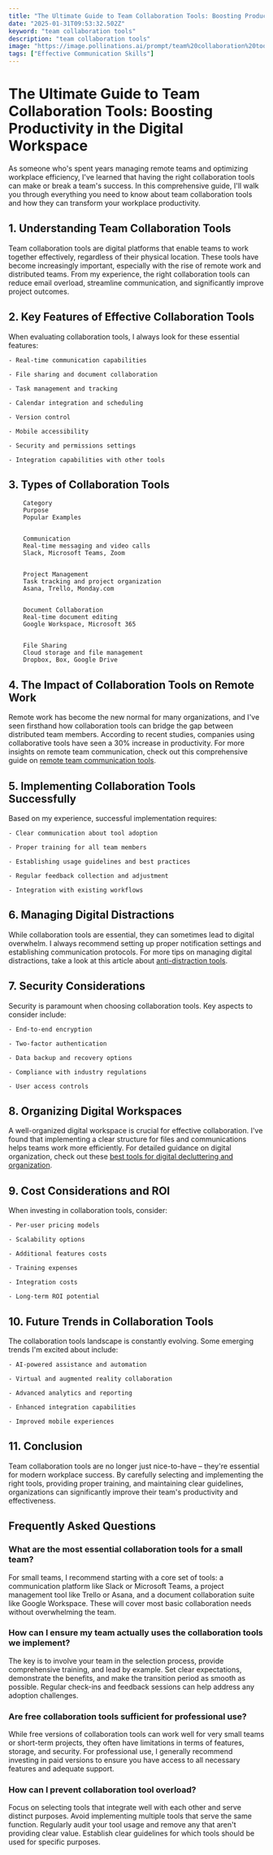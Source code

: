 ```yaml
---
title: "The Ultimate Guide to Team Collaboration Tools: Boosting Productivity in the Digital Workspace"
date: "2025-01-31T09:53:32.502Z"
keyword: "team collaboration tools"
description: "team collaboration tools"
image: "https://image.pollinations.ai/prompt/team%20collaboration%20tools%2C%20realistic%20photo%2C%20high%20quality%2C%204k?width=1024&height=1024&nologo=true"
tags: ["Effective Communication Skills"]
---
```


# The Ultimate Guide to Team Collaboration Tools: Boosting Productivity in the Digital Workspace


As someone who's spent years managing remote teams and optimizing workplace efficiency, I've learned that having the right collaboration tools can make or break a team's success. In this comprehensive guide, I'll walk you through everything you need to know about team collaboration tools and how they can transform your workplace productivity.



## 1. Understanding Team Collaboration Tools


Team collaboration tools are digital platforms that enable teams to work together effectively, regardless of their physical location. These tools have become increasingly important, especially with the rise of remote work and distributed teams. From my experience, the right collaboration tools can reduce email overload, streamline communication, and significantly improve project outcomes.



## 2. Key Features of Effective Collaboration Tools


When evaluating collaboration tools, I always look for these essential features:




    - Real-time communication capabilities

    - File sharing and document collaboration

    - Task management and tracking

    - Calendar integration and scheduling

    - Version control

    - Mobile accessibility

    - Security and permissions settings

    - Integration capabilities with other tools



## 3. Types of Collaboration Tools



    
        Category
        Purpose
        Popular Examples
    
    
        Communication
        Real-time messaging and video calls
        Slack, Microsoft Teams, Zoom
    
    
        Project Management
        Task tracking and project organization
        Asana, Trello, Monday.com
    
    
        Document Collaboration
        Real-time document editing
        Google Workspace, Microsoft 365
    
    
        File Sharing
        Cloud storage and file management
        Dropbox, Box, Google Drive
    




## 4. The Impact of Collaboration Tools on Remote Work


Remote work has become the new normal for many organizations, and I've seen firsthand how collaboration tools can bridge the gap between distributed team members. According to recent studies, companies using collaborative tools have seen a 30% increase in productivity. For more insights on remote team communication, check out this comprehensive guide on [remote team communication tools](https://productivityprospect.com/blog/remote-team-communication-tools/).



## 5. Implementing Collaboration Tools Successfully


Based on my experience, successful implementation requires:




    - Clear communication about tool adoption

    - Proper training for all team members

    - Establishing usage guidelines and best practices

    - Regular feedback collection and adjustment

    - Integration with existing workflows



## 6. Managing Digital Distractions


While collaboration tools are essential, they can sometimes lead to digital overwhelm. I always recommend setting up proper notification settings and establishing communication protocols. For more tips on managing digital distractions, take a look at this article about [anti-distraction tools](https://productivityprospect.com/blog/anti-distraction-tools/).



## 7. Security Considerations


Security is paramount when choosing collaboration tools. Key aspects to consider include:




    - End-to-end encryption

    - Two-factor authentication

    - Data backup and recovery options

    - Compliance with industry regulations

    - User access controls



## 8. Organizing Digital Workspaces


A well-organized digital workspace is crucial for effective collaboration. I've found that implementing a clear structure for files and communications helps teams work more efficiently. For detailed guidance on digital organization, check out these [best tools for digital decluttering and organization](https://productivityprospect.com/blog/best-tools-for-digital-decluttering-and-organization/).



## 9. Cost Considerations and ROI


When investing in collaboration tools, consider:




    - Per-user pricing models

    - Scalability options

    - Additional features costs

    - Training expenses

    - Integration costs

    - Long-term ROI potential



## 10. Future Trends in Collaboration Tools


The collaboration tools landscape is constantly evolving. Some emerging trends I'm excited about include:




    - AI-powered assistance and automation

    - Virtual and augmented reality collaboration

    - Advanced analytics and reporting

    - Enhanced integration capabilities

    - Improved mobile experiences



## 11. Conclusion


Team collaboration tools are no longer just nice-to-have – they're essential for modern workplace success. By carefully selecting and implementing the right tools, providing proper training, and maintaining clear guidelines, organizations can significantly improve their team's productivity and effectiveness.



## Frequently Asked Questions


### What are the most essential collaboration tools for a small team?

For small teams, I recommend starting with a core set of tools: a communication platform like Slack or Microsoft Teams, a project management tool like Trello or Asana, and a document collaboration suite like Google Workspace. These will cover most basic collaboration needs without overwhelming the team.



### How can I ensure my team actually uses the collaboration tools we implement?

The key is to involve your team in the selection process, provide comprehensive training, and lead by example. Set clear expectations, demonstrate the benefits, and make the transition period as smooth as possible. Regular check-ins and feedback sessions can help address any adoption challenges.



### Are free collaboration tools sufficient for professional use?

While free versions of collaboration tools can work well for very small teams or short-term projects, they often have limitations in terms of features, storage, and security. For professional use, I generally recommend investing in paid versions to ensure you have access to all necessary features and adequate support.



### How can I prevent collaboration tool overload?

Focus on selecting tools that integrate well with each other and serve distinct purposes. Avoid implementing multiple tools that serve the same function. Regularly audit your tool usage and remove any that aren't providing clear value. Establish clear guidelines for which tools should be used for specific purposes.

